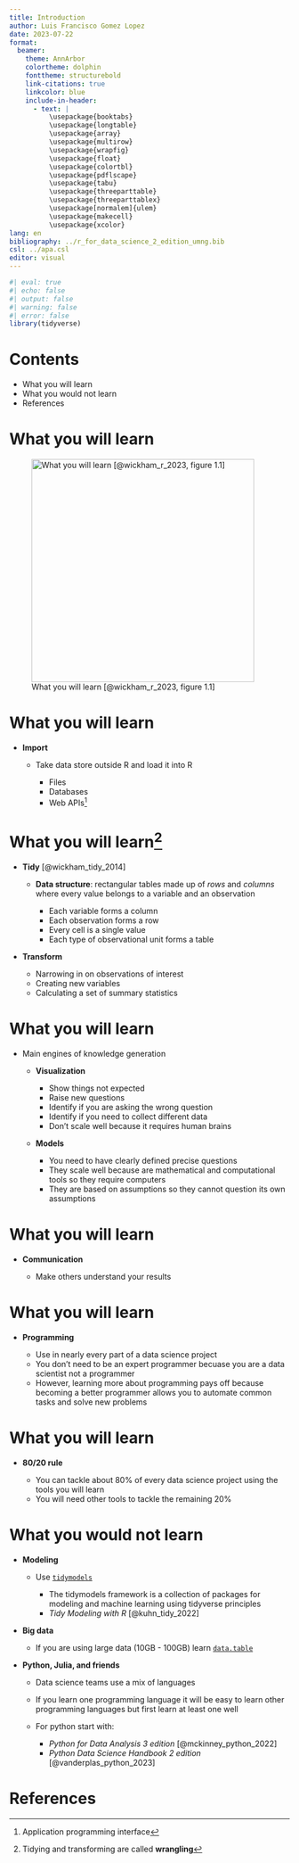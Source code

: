 ---
title: Introduction
author: Luis Francisco Gomez Lopez
date: 2023-07-22
format: 
  beamer:
    theme: AnnArbor
    colortheme: dolphin
    fonttheme: structurebold
    link-citations: true
    linkcolor: blue
    include-in-header:
      - text: |
          \usepackage{booktabs}
          \usepackage{longtable}
          \usepackage{array}
          \usepackage{multirow}
          \usepackage{wrapfig}
          \usepackage{float}
          \usepackage{colortbl}
          \usepackage{pdflscape}
          \usepackage{tabu}
          \usepackage{threeparttable}
          \usepackage{threeparttablex}
          \usepackage[normalem]{ulem}
          \usepackage{makecell}
          \usepackage{xcolor}
lang: en
bibliography: ../r_for_data_science_2_edition_umng.bib
csl: ../apa.csl
editor: visual
---

```{r r_libraries}
#| eval: true
#| echo: false
#| output: false
#| warning: false
#| error: false 
library(tidyverse)
```

# Contents

-   What you will learn
-   What you would not learn
-   References

# What you will learn

![What you will learn [@wickham_r_2023, figure 1.1]](../000_images/001_data_science.png){#fig-001_data_science width="400" height="400"}

# What you will learn

-   **Import**

    -   Take data store outside R and load it into R
    
        -   Files
        -   Databases
        -   Web APIs[^1]
        
[^1]: Application programming interface
    
# What you will learn[^2]
    
-   **Tidy** [@wickham_tidy_2014]

    -   **Data structure**: rectangular tables made up of *rows* and *columns* where every value belongs to a variable and an observation
    
        -   Each variable forms a column
        -   Each observation forms a row
        -   Every cell is a single value
        -   Each type of observational unit forms a table

-   **Transform**

    -   Narrowing in on observations of interest
    -   Creating new variables
    -   Calculating a set of summary statistics

[^2]: Tidying and transforming are called **wrangling**

# What you will learn

-   Main engines of knowledge generation

    -   **Visualization**
    
        -   Show things not expected
        -   Raise new questions
        -   Identify if you are asking the wrong question
        -   Identify if you need to collect different data
        -   Don't scale well because it requires human brains
    
    -   **Models**
    
        -   You need to have clearly defined precise questions
        -   They scale well because are mathematical and computational tools so they require computers
        -   They are based on assumptions so they cannot question its own assumptions
        
# What you will learn

-   **Communication**

    -   Make others understand your results
    
# What you will learn

-   **Programming**

    -   Use in nearly every part of a data science project
    -   You don’t need to be an expert programmer becuase you are a data scientist not a programmer
    -   However, learning more about programming pays off because becoming a better programmer allows you to automate common tasks and solve new problems
    
# What you will learn

-   **80/20 rule**

    -   You can tackle about 80% of every data science project using the tools you will learn
    -   You will need other tools to tackle the remaining 20%
    
# What you would not learn

-   **Modeling**

    -   Use [`tidymodels`](https://www.tidymodels.org/)  
    
        -   The tidymodels framework is a collection of packages for modeling and machine learning using tidyverse principles
        -    *Tidy Modeling with R* [@kuhn_tidy_2022]
        
-   **Big data**

    -   If you are using large data (10GB - 100GB) learn [`data.table`](https://rdatatable.gitlab.io/data.table/)

-   **Python, Julia, and friends**

    -   Data science teams use a mix of languages
    -   If you learn one programming language it will be easy to learn other programming languages but first learn at least one well 
    -   For python start with:
    
        -   *Python for Data Analysis 3 edition* [@mckinney_python_2022]
        -   *Python Data Science Handbook 2 edition* [@vanderplas_python_2023]

# References {.allowframebreaks}
